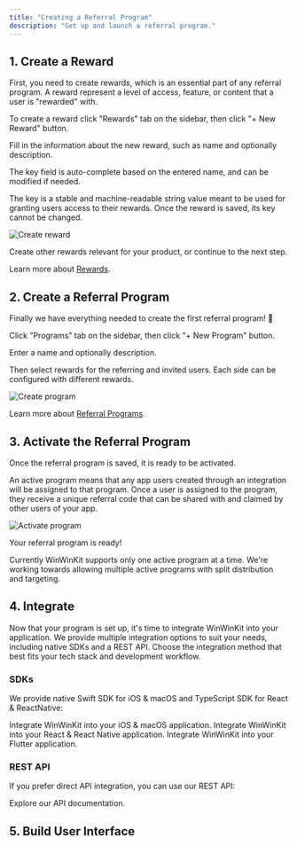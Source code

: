 ```yaml
---
title: "Creating a Referral Program"
description: "Set up and launch a referral program."
---
```



## 1. Create a Reward

First, you need to create rewards, which is an essential part of any referral program.
A reward represent a level of access, feature, or content that a user is "rewarded" with.

To create a reward click "Rewards" tab on the sidebar, then click "+ New Reward" button.

Fill in the information about the new reward, such as name and optionally description.

The key field is auto-complete based on the entered name, and can be modified if needed.

The key is a stable and machine-readable string value meant to be used for granting users access to their rewards. Once the reward is saved, its key cannot be changed.

![Create reward](/images/create-reward.png)

Create other rewards relevant for your product, or continue to the next step.

Learn more about [Rewards](/features/rewards/introduction).

## 2. Create a Referral Program

Finally we have everything needed to create the first referral program! 🎉

Click "Programs" tab on the sidebar, then click "+ New Program" button.

Enter a name and optionally description.

Then select rewards for the referring and invited users. Each side can be configured with different rewards.

![Create program](/images/create-program.png)

Learn more about [Referral Programs](/features/referrals).

## 3. Activate the Referral Program

Once the referral program is saved, it is ready to be activated.

An active program means that any app users created through an integration will be assigned to that program.
Once a user is assigned to the program, they receive a unique referral code that can be shared with and claimed by other users of your app.

![Activate program](/images/activate-program.png)

<Check>Your referral program is ready!</Check>

<Info>
  Currently WinWinKit supports only one active program at a time. We're working
  towards allowing multiple active programs with split distribution and
  targeting.
</Info>

## 4. Integrate

Now that your program is set up, it's time to integrate WinWinKit into your application.
We provide multiple integration options to suit your needs, including native SDKs and a REST API.
Choose the integration method that best fits your tech stack and development workflow.

### SDKs

We provide native Swift SDK for iOS & macOS and TypeScript SDK for React & ReactNative:

<CardGroup>
  <Card title="Swift SDK" icon="swift" href="/integrations/swift-sdk">
    Integrate WinWinKit into your iOS & macOS application.
  </Card>
  <Card title="TypeScript SDK" icon="js" href="/integrations/typescript-sdk">
    Integrate WinWinKit into your React & React Native application.
  </Card>
  <Card title="Dart SDK" icon="dart-lang" href="/integrations/dart-sdk">
    Integrate WinWinKit into your Flutter application.
  </Card>
</CardGroup>

### REST API

If you prefer direct API integration, you can use our REST API:

<Card title="API Reference" icon="code" href="/api-reference/introduction">
  Explore our API documentation.
</Card>

## 5. Build User Interface

<SDKNoUIWarning />
